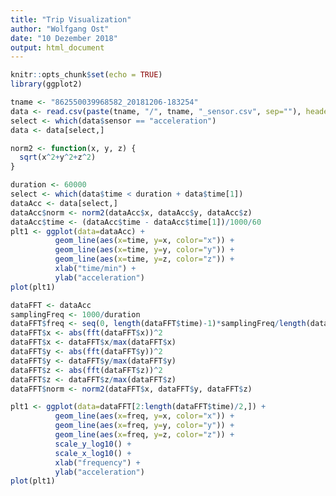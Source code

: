 ---
title: "Trip Visualization"
author: "Wolfgang Ost"
date: "10 Dezember 2018"
output: html_document
---

```{r setup, include=FALSE}
knitr::opts_chunk$set(echo = TRUE)
library(ggplot2)
```

```{r}
tname <- "862550039968582_20181206-183254"
data <- read.csv(paste(tname, "/", tname, "_sensor.csv", sep=""), header=TRUE, sep=",")
select <- which(data$sensor == "acceleration")
data <- data[select,]
```

```{r}
norm2 <- function(x, y, z) {
  sqrt(x^2+y^2+z^2)
}
```

```{r}
duration <- 60000
select <- which(data$time < duration + data$time[1])
dataAcc <- data[select,]
dataAcc$norm <- norm2(dataAcc$x, dataAcc$y, dataAcc$z)
dataAcc$time <- (dataAcc$time - dataAcc$time[1])/1000/60
plt1 <- ggplot(data=dataAcc) +
          geom_line(aes(x=time, y=x, color="x")) +
          geom_line(aes(x=time, y=y, color="y")) +
          geom_line(aes(x=time, y=z, color="z")) +
          xlab("time/min") +
          ylab("acceleration")
plot(plt1)
```

```{r}
dataFFT <- dataAcc
samplingFreq <- 1000/duration
dataFFT$freq <- seq(0, length(dataFFT$time)-1)*samplingFreq/length(dataFFT$time)
dataFFT$x <- abs(fft(dataFFT$x))^2
dataFFT$x <- dataFFT$x/max(dataFFT$x)
dataFFT$y <- abs(fft(dataFFT$y))^2
dataFFT$y <- dataFFT$y/max(dataFFT$y)
dataFFT$z <- abs(fft(dataFFT$z))^2
dataFFT$z <- dataFFT$z/max(dataFFT$z)
dataFFT$norm <- norm2(dataFFT$x, dataFFT$y, dataFFT$z)
```

```{r}
plt1 <- ggplot(data=dataFFT[2:length(dataFFT$time)/2,]) +
          geom_line(aes(x=freq, y=x, color="x")) +
          geom_line(aes(x=freq, y=y, color="y")) +
          geom_line(aes(x=freq, y=z, color="z")) +
          scale_y_log10() +
          scale_x_log10() +
          xlab("frequency") +
          ylab("acceleration")
plot(plt1)
```